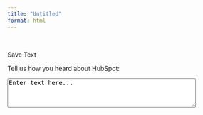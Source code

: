 ```yaml
---
title: "Untitled"
format: html
---
```


<div id="example-one" contenteditable="true">

</div>
<p id="save">Save Text</p>

<script>
document.getElementById("save").addEventListener('click', function(el) {
    localStorage.setItem("text", document.getElementById('example-one').innerHTML);
});

window.onload = function() {
    var text = localStorage.getItem("text");
    document.getElementById('example-one').innerHTML = text;
}
</script>

<label for="freeform">Tell us how you heard about HubSpot:</label>
<br>

<textarea id="freeform" name="freeform" rows="4" cols="50">
Enter text here...
</textarea>